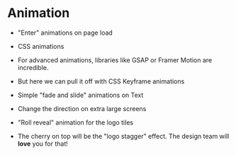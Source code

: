 # Animation

- "Enter" animations on page load
- CSS animations
- For advanced animations, libraries like GSAP or Framer Motion are incredible.
- But here we can pull it off with CSS Keyframe animations

- Simple "fade and slide" animations on Text
- Change the direction on extra large screens
- "Roll reveal" animation for the logo tiles

- The cherry on top will be the "logo stagger" effect. The design team will **love** you for that!
